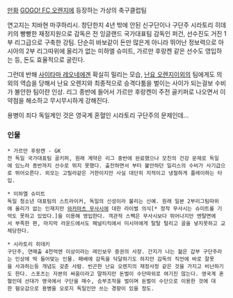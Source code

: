 [[만화]] [[GOGO! FC 오렌지]]에 등장하는 가상의 축구클럽팀

연고지는 치바현 마쿠하리시.
창단한지 4년 밖에 안된 신구단이나 구단주 시라토리 히데키의 빵빵한 재정지원으로 감독은 전 잉글랜드 국가대표팀 감독인 퍼건, 선수진도 거진 1부 리그급으로 구축한 강팀. 단순히 바보같이 돈만 많은게 아니라 뛰어난 정보력으로 아시아의 2부 리그따위에 올리가 없는 미하엘 슈미트, 가르만 후랑켄 같은 선수도 영입하는 등, 돈도 효율적으로 굴린다.

그런데 반해 [[사이타마 레오네]]에겐 확실히 밀리는 모습, [[난요 오렌지]]이외의 팀에게도 의외의 역습을 당해서 난요 오렌지와 최종적으로 승격다툼을 벌이는 사이가 되는걸보 수비가 불안한 팀이란 인상. 리그 종반에 들어서 가르만 후랑켄이 주전 골키퍼로 나오면서 이 약점을 해소하고 무시무시하게 강해진다.

용병이 죄다 독일계인 것은 영국계 혼혈인 시라토리 구단주의 문제인데...


=== 인물 ===

 * 가르만 후랑켄 - GK
 전 독일 국가대표팀 골키퍼, 원래 계약은 리그 중반에 완료했으나 모친의 건강 문제로 독일에 있느라 종반까지 선수로 뛰지 못했다. 출전하면서 부터 불안하던 일리스의 수비가 사기급으로 뛰어오른다. 외모는 고릴라같은 거한이지만 사실 대단히 지적이고 냉철하게 플레이하는 타입. 

 * 미하엘 슈미트
 독일 청소년 대표팀의 스트라이커, 독일의 신성이라 불리는 신예. 원래 일본 2부리그팀따위에 올리가 없는 인재지만 [[와카마츠 무사시]]에 대한 라이벌 의식[* 정작 무사시는 슈미트를 기억도 못하고 있었다.]을 이용해 영입한다. 객관적 스펙은 무사시보다 뛰어나지만 멘탈면에서 부족한 편, 마지막 라운드에서도 페널티킥에서 미시마에게 탈탈 털리고 골을 넣지못하고 교체당한다.

 * 시라토리 히데키
 구단주, 연매출 4천억엔 이상이라는 레인보우 증권의 사장. 간지가 나는 젊은 갑부 구단주라는 인상에 딱 들어맞는 인물. 패배에 감독을 닥달하기도 하지만 감독의 직언에 바로 잘못을 사과하는등 개념도 갖춘 사람. 빈곤한 난요 오렌지의 재정사정 같은 것을 가지고 비난하기도 한다. 스포츠는 자본의 싸움이라고 말하지만 돈벌이 수단따위로 여기진 않는다. 영국계 혼혈인데 선대가 영국에서 구단을 매수, 승부조작을 벌이며 돈벌이 수단으로 이용한 것에 대한 혐오감으로 용병을 오로지 독일인만 쓰는 경향이 있을 정도. 
  

